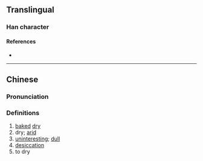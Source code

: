 {{character info}}
==Translingual==

===Han character===
{{Han char|rn=86|rad=火|as=13|sn=17|four=|canj=FHSK|ids=⿰火敫}}

====References====
* {{Han ref|kx=0685.050|dkj=19474|dj=1097.090|hdz=32241.050|uh=71E9|ud=29161}}

----

==Chinese==
{{zh-forms}}

===Pronunciation===
{{zh-pron
|m=què
|c=kok3
|mc=y
|oc=y
|ma=
|cat=
}}

===Definitions===
{{zh-hanzi}}

# [[bake]]d [[dry]]
# dry; [[arid]]
# [[uninteresting]]; [[dull]]
# [[desiccation]]
# to dry
